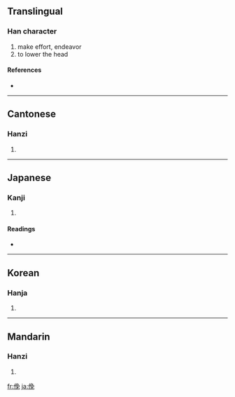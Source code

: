 ==Translingual==

===Han character===
{{Han char|rn=9|rad=人|as=07|sn=9|four=2721<sub>6</sub>|canj=人弓日山 (ONAU)}}

# make effort, endeavor
# to lower the head

====References====
* {{Han ref|kx=0105.150|dkj=00700|dj=0222.040|hdz=10164.050|uh=4FDB|ud=20443|bh=CDE9|bd=52713}}

----

==Cantonese==

===Hanzi===
{{yue-hanzi|jyut=|y=fu2, min5}}

# {{defn|Cantonese}}

----

==Japanese==

===Kanji===
{{ja-kanji|grade=|rs=人07}}

# {{defn|Japanese}}

====Readings====
* {{ja-readings|on=[[べん]] (ben), [[めん]] (men), [[ふ]] (fu)|kun=[[ふせる]] (fuseru)}}

----

==Korean==

===Hanja===
{{ko-hanja|hangeul=면|rv=myeon|mr=myŏn}}

# {{defn|Korean}}

----

==Mandarin==

===Hanzi===
{{cmn-hanzi|pin=[[fǔ]] ([[fu3]])|wg=fu<sup>3</sup>}}

# {{defn|Mandarin}}

[[fr:俛]]
[[ja:俛]]